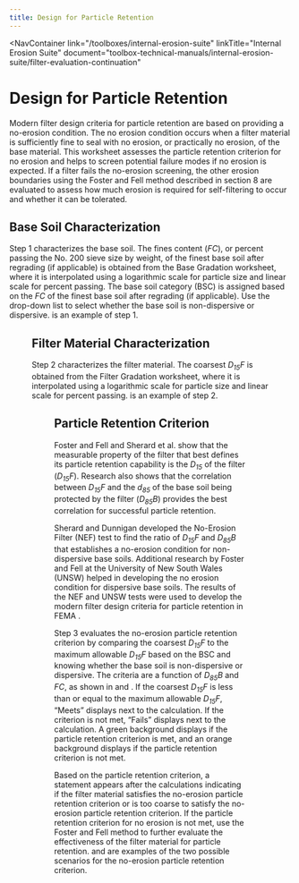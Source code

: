```yaml
---
title: Design for Particle Retention
---
```



<NavContainer 
  link="/toolboxes/internal-erosion-suite"
  linkTitle="Internal Erosion Suite" 
  document="toolbox-technical-manuals/internal-erosion-suite/filter-evaluation-continuation"
></NavContainer>

# Design for Particle Retention

Modern filter design criteria for particle retention are based on providing a no-erosion condition. The no erosion condition occurs when a filter material is sufficiently fine to seal with no erosion,
or practically no erosion, of the base material. This worksheet assesses the particle retention criterion for no erosion and helps to screen potential failure modes if no erosion is expected. If a filter
fails the no-erosion screening, the other erosion boundaries using the Foster and Fell <Citation citationKey="FosterFell2001" bibFile="/bibliographies/107_1_0-bib.json" /> method described in section 8 are
evaluated to assess how much erosion is required for self-filtering to occur and whether it can be tolerated.

## Base Soil Characterization

Step 1 characterizes the base soil. The fines content (_FC_), or percent passing the No. 200 sieve size by weight, of the finest base soil after regrading (if applicable) is obtained from the Base
Gradation worksheet, where it is interpolated using a logarithmic scale for particle size and linear scale for percent passing. The base soil category (BSC) is assigned based on the _FC_ of the
finest base soil after regrading (if applicable). Use the drop-down list to select whether the base soil is non-dispersive or dispersive. <FigReference parentDocId="107_1_0" figKey="base-soil-characterization" />
is an example of step 1.

<Figure
  parentDocId="107_1_0"
  docId="07-design-for-particle-retention.mdx"
  figKey="base-soil-characterization"
  src="figures/toolbox-technical-manuals/filter-evaluation-continuation/figure19.png"
  alt="Step 1 of Particle Retention worksheet: Base soil characterization."
  caption="Step 1 of Particle Retention worksheet: Base soil characterization."
/>

## Filter Material Characterization

Step 2 characterizes the filter material. The coarsest _D<sub>15</sub>F_ is obtained from the Filter Gradation worksheet, where it is interpolated using a logarithmic scale for particle size and linear
scale for percent passing. <FigReference parentDocId="107_1_0" figKey="filter-material-characterization" /> is an example of step 2.

<Figure
  parentDocId="107_1_0"
  docId="07-design-for-particle-retention.mdx"
  figKey="filter-material-characterization"
  src="figures/toolbox-technical-manuals/filter-evaluation-continuation/figure20.png"
  alt="Step 2 of Particle Retention worksheet: Filter material characterization."
  caption="Step 2 of Particle Retention worksheet: Filter material characterization."
/>

## Particle Retention Criterion

Foster and Fell <Citation citationKey="FosterFell2001" bibFile="/bibliographies/107_1_0-bib.json" /> and Sherard et al. <Citation citationKey="Sherard1984" bibFile="/bibliographies/107_1_0-bib.json" /> show
that the measurable property of the filter that best defines its particle retention capability is the _D<sub>15</sub>_ of the filter (_D<sub>15</sub>F_). Research also shows that the correlation
between _D<sub>15</sub>F_ and the _d<sub>85</sub>_ of the base soil being protected by the filter (_D<sub>85</sub>B_) provides the best correlation for successful particle retention.

Sherard and Dunnigan <Citation citationKey="Sherard1985" bibFile="/bibliographies/107_1_0-bib.json" /> developed the No-Erosion Filter (NEF) test to find the ratio of _D<sub>15</sub>F_ and _D<sub>85</sub>B_
that establishes a no-erosion condition for non-dispersive base soils. Additional research by Foster and Fell <Citation citationKey="FosterFell2001" bibFile="/bibliographies/107_1_0-bib.json" /> at the
University of New South Wales (UNSW) helped in developing the no erosion condition for dispersive base soils. The results of the NEF and UNSW tests were used to develop the modern filter design criteria
for particle retention in FEMA <Citation citationKey="FEMA2011" bibFile="/bibliographies/107_1_0-bib.json" />.

Step 3 evaluates the no-erosion particle retention criterion by comparing the coarsest _D<sub>15</sub>F_ to the maximum allowable _D<sub>15</sub>F_ based on the BSC and knowing whether the base soil
is non-dispersive or dispersive. The criteria are a function of _D<sub>85</sub>B_ and _FC_, as shown in <FigReference parentDocId="107_1_0" figKey="particle-retention-not-met" />
and <FigReference parentDocId="107_1_0" figKey="particle-retention-met" />. If the coarsest _D<sub>15</sub>F_ is less than or equal to the maximum allowable _D<sub>15</sub>F_, “Meets” displays next to the
calculation. If the criterion is not met, “Fails” displays next to the calculation. A green background displays if the particle retention criterion is met, and an orange background displays if the
particle retention criterion is not met.

Based on the particle retention criterion, a statement appears after the calculations indicating if the filter material satisfies the no-erosion particle retention criterion or is too coarse to satisfy
the no-erosion particle retention criterion. If the particle retention criterion for no erosion is not met, use the Foster and Fell <Citation citationKey="FosterFell2001" bibFile="/bibliographies/107_1_0-bib.json" />
method to further evaluate the effectiveness of the filter material for particle retention. <FigReference parentDocId="107_1_0" figKey="particle-retention-not-met" />
and <FigReference parentDocId="107_1_0" figKey="particle-retention-met" /> are examples of the two possible scenarios for the no-erosion particle retention criterion.

<Figure
  parentDocId="107_1_0"
  docId="07-design-for-particle-retention.mdx"
  figKey="particle-retention-not-met"
  src="/figures/toolbox-technical-manuals/filter-evaluation-continuation/figure21.png"
  alt="Step 3 of Particle Retention worksheet: Particle retention criterion not met."
  caption="Step 3 of Particle Retention worksheet: Particle retention criterion not met."
/>

<Figure
  parentDocId="107_1_0"
  docId="07-design-for-particle-retention.mdx"
  figKey="particle-retention-met"
  src="figures/toolbox-technical-manuals/filter-evaluation-continuation/figure22.png"
  alt="Step 3 of Particle Retention worksheet: Particle retention criterion  met."
  caption="Step 3 of Particle Retention worksheet: Particle retention criterion  met."
/>

<CitationFootnote />
